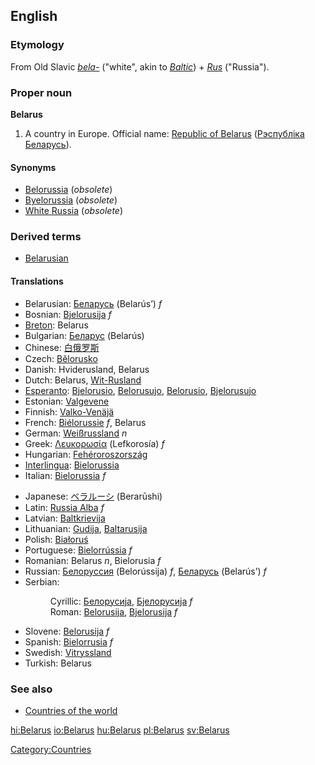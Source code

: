 ==English==
{{wikipedia}}
===Etymology===
From Old Slavic ''[[bela-]]'' ("white", akin to ''[[Baltic]]'') + ''[[Rus]]'' ("Russia").

===Proper noun===
'''Belarus'''
# A country in Europe. Official name: [[Republic of Belarus]] ([[Рэспублiка Беларусь]]).

====Synonyms====
*[[Belorussia]] (''obsolete'')
*[[Byelorussia]] (''obsolete'')
*[[White Russia]] (''obsolete'')

===Derived terms===
*[[Belarusian]]

====Translations====
{{top}}
*Belarusian: [[Беларусь]] (Belarús’) ''f''
*Bosnian: [[Bjelorusija]] ''f''
*[[Breton]]: Belarus
*Bulgarian: [[Беларус]] (Belarús)
*Chinese: [[白俄罗斯]]
*Czech: [[Bělorusko]]
*Danish: Hviderusland, Belarus
*Dutch: Belarus, [[Wit-Rusland]]
*[[Esperanto]]: [[Bjelorusio]], [[Belorusujo]], [[Belorusio]], [[Bjelorusujo]]
*Estonian: [[Valgevene]]
*Finnish: [[Valko-Venäjä]]
*French: [[Biélorussie]] ''f'', Belarus
*German: [[Weißrussland]] ''n''
*Greek: [[Λευκορωσία]] (Lefkorosía) ''f''
*Hungarian: [[Fehéroroszország]]
*[[Interlingua]]: [[Bielorussia]]
*Italian: [[Bielorussia]] ''f''
{{mid}}
*Japanese: [[ベラルーシ]] (Berarūshi)
*Latin: [[Russia Alba]] ''f''
*Latvian: [[Baltkrievija]]
*Lithuanian: [[Gudija]], [[Baltarusija]]
*Polish: [[Białoruś]]
*Portuguese: [[Bielorrússia]] ''f''
*Romanian: Belarus ''n'', Bielorusia ''f''
*Russian: [[Белоруссия]] (Belorússija) ''f'', [[Беларусь]] (Belarús’) ''f''
*Serbian:
*:Cyrillic: [[Белорусија]], [[Бјелорусија]] ''f''
*:Roman: [[Belorusija]], [[Bjelorusija]] ''f''
*Slovene: [[Belorusija]] ''f''
*Spanish: [[Bielorrusia]] ''f''
*Swedish: [[Vitryssland]]
*Turkish: Belarus
{{bottom}}

===See also===
*[[Countries of the world]]

[[Category:Countries]]

[[hi:Belarus]]
[[io:Belarus]]
[[hu:Belarus]]
[[pl:Belarus]]
[[sv:Belarus]]